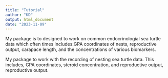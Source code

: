 ```yaml
---
title: "Tutorial"
author: "KD"
output: html_document
date: "2023-11-09"
---
```

My package is to designed to work on common endocrinologial sea turtle data which often times includes:GPA coordinates of nests, reproductive output, carapace length, and the concentrations of various biomarkers.   

My package to work with the recording of nesting sea turtle data. This includes, GPA coordinates, steroid concentration, and reproductive output, reproductive output.   

